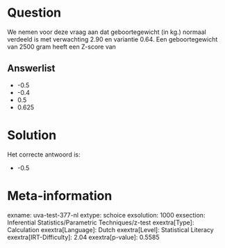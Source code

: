Question
========

We nemen voor deze vraag aan dat geboortegewicht (in kg.) normaal
verdeeld is met verwachting 2.90 en variantie 0.64. Een geboortegewicht
van 2500 gram heeft een Z-score van

Answerlist
----------

* -0.5
* -0.4
* 0.5
* 0.625

Solution
========

Het correcte antwoord is: 

* -0.5

Meta-information
================
exname: uva-test-377-nl
extype: schoice
exsolution: 1000
exsection: Inferential Statistics/Parametric Techniques/z-test
exextra[Type]: Calculation
exextra[Language]: Dutch
exextra[Level]: Statistical Literacy
exextra[IRT-Difficulty]: 2.04
exextra[p-value]: 0.5585
